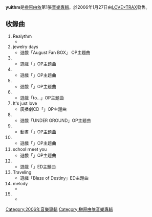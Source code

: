 {{Infobox Album |
| Name        = yuithm
| Type        = 專輯
| Artist      = [[榊原由依|榊原由依]]
| Cover       = 
| Released    = 2006年1月27日
| Recorded    = 
| Genre       = [[J-POP|J-POP]]
| Length      = 
| Label       = [[LOVE×TRAX|LOVE×TRAX]]
| Producer    = 
| Reviews     = 
| Last album  = 
| This album  = '''yuithm'''<br />（2006年）
| Next album  = [[HONEY|HONEY]]<br />（2006年）
}}

'''yuithm'''是[[榊原由依|榊原由依]]第1張[[音樂專輯|音樂專輯]]。於2006年1月27日由[[LOVE×TRAX|LOVE×TRAX]]發售。
== 收錄曲 ==
# Realythm
#*
# jewelry days
#* 遊戲「August Fan BOX」 OP主題曲
# {{lang|ja|笑顔を追いかけて}}
#* 遊戲「{{lang|ja|こんねこ}}」OP主題曲
# {{lang|ja|幻影～まぼろし～}}
#* 遊戲「{{lang|ja|百舌鳥の贄…～早贄ノ章～}}」OP主題曲
# {{lang|ja|春に咲く想い}}
#* 遊戲「{{lang|ja|アネもネ}}」OP主題曲
# {{lang|ja|キラリ☆夏}}
#* 遊戲「to…」OP主題曲
# It's just love
#* 廣播劇CD「{{lang|ja|好きだよ！}}」OP主題曲
# {{lang|ja|凍る月の夜}}
#* 遊戲「UNDER GROUND」OP主題曲
# {{lang|ja|棘姫}}
#* 動畫「{{lang|ja|ランジェリー戦士パピヨンローゼG劇場版}}」OP主題曲
# {{lang|ja|抱擁}}
#* 遊戲「{{lang|ja|ぬくもりの中で}}」OP主題曲
# school ｍeet you
#* 遊戲「{{lang|ja|すくみずポリス}}」OP主題曲
# {{lang|ja|凛～りん～}}
#* 遊戲「{{lang|ja|アネもネ}}」ED主題曲
# Traveling
#* 遊戲「Blaze of Destiny」ED主題曲
# melody
#* 
# {{lang|ja|愛のガッシュ}}
#*

{{Album-stub}}
[[Category:2006年音樂專輯|Category:2006年音樂專輯]]
[[Category:榊原由依音樂專輯|Category:榊原由依音樂專輯]]